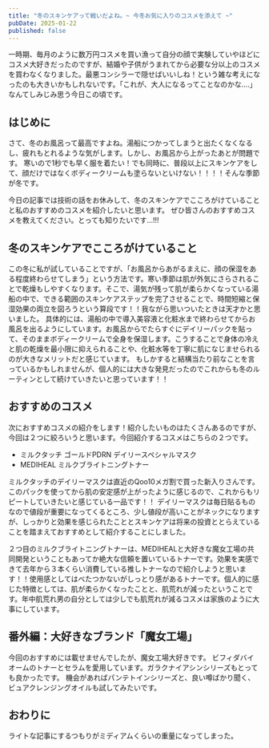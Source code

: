 ```yaml
---
title: "冬のスキンケアって戦いだよね。~ 今冬お気に入りのコスメを添えて ~"
pubDate: 2025-01-22
published: false
---
```


一時期、毎月のように数万円コスメを買い漁って自分の顔で実験していやほどにコスメ大好きだったのですが、結婚や子供がうまれてから必要な分以上のコスメを買わなくなりました。最悪コンシラーで隠せばいいしね！という雑な考えになったのも大きいかもしれないです。「これが、大人になるってことなのかな....」なんてしみじみ思う今日この頃です。

## はじめに

さて、冬のお風呂って最高ですよね。湯船につかってしまうと出たくなくなるし、疲れもとれるような気がします。しかし、お風呂から上がったあとが問題です。 寒いので1秒でも早く服を着たい！でも同時に、普段以上にスキンケアをして、顔だけではなくボディークリームも塗らないといけない！！！！そんな季節が冬です。

今日の記事では技術の話をお休みして、冬のスキンケアでこころがけていることと私のおすすめのコスメを紹介したいと思います。 ぜひ皆さんのおすすめコスメを教えてください。とっても知りたいです...!!!

## 冬のスキンケアでこころがけていること

この冬に私が試していることですが、「お風呂からあがるまえに、顔の保湿をある程度終わらせてしまう」という方法です。寒い季節は肌が外気にさらされることで乾燥もしやすくなります。そこで、湯気が残って肌が柔らかくなっている湯船の中で、できる範囲のスキンケアステップを完了させることで、時間短縮と保湿効果の両立を図ろうという算段です！！我ながら思いついたときは天才かと思いました。 具体的には、湯船の中で導入美容液と化粧水まで終わらせてからお風呂を出るようにしています。お風呂からでたらすぐにデイリーパックを貼って、そのままボディークリームで全身を保湿します。こうすることで身体の冷えと肌の乾燥を最小限に抑えられることや、化粧水等を丁寧に肌になじませられるのが大きなメリットだと感じています。 もしかすると結構当たり前なことを言っているかもしれませんが、個人的には大きな発見だったのでこれからも冬のルーティンとして続けていきたいと思っています！！

## おすすめのコスメ

次におすすめコスメの紹介をします！紹介したいものはたくさんあるのですが、今回は２つに絞ろいうと思います。今回紹介するコスメはこちらの２つです。

- ミルクタッチ ゴールドPDRN デイリースペシャルマスク
- MEDIHEAL ミルクブライトニングトナー

ミルクタッチのデイリーマスクは直近のQoo10メガ割で買った新入りさんです。このパックを使ってから肌の安定感が上がったように感じるので、これからもリピートしていきたいと感じている一品です！！ デイリーマスクは毎日貼るものなので値段が重要になってくるところ、少し値段が高いことがネックになりますが、しっかりと効果を感じられたこととスキンケアは将来の投資ととらえていることを踏まえておすすめとして紹介することにしました。

２つ目のミルクブライトニングトナーは、MEDIHEALと大好きな魔女工場の共同開発ということもあってか絶大な信頼を置いているトナーです。効果を実感できて去年から３本くらい消費している推しトナーなので紹介しようと思います！！使用感としてはべたつかないがしっとり感があるトナーです。個人的に感じた特徴としては、肌が柔らかくなったことと、肌荒れが減ったということです。年中肌荒れ男の自分としては少しでも肌荒れが減るコスメは家族のように大事にしています。

## 番外編：大好きなブランド「魔女工場」

今回のおすすめには載せませんでしたが、魔女工場大好きです。 ビフィダバイオームのトナーとセラムを愛用しています。ガラクナイアシンシリーズもとっても良かったです。 機会があればパンテトインシリーズと、良い噂ばかり聞く、ビュアクレンジングオイルも試してみたいです。

## おわりに

ライトな記事にするつもりがミディアムくらいの重量になってしまった。
